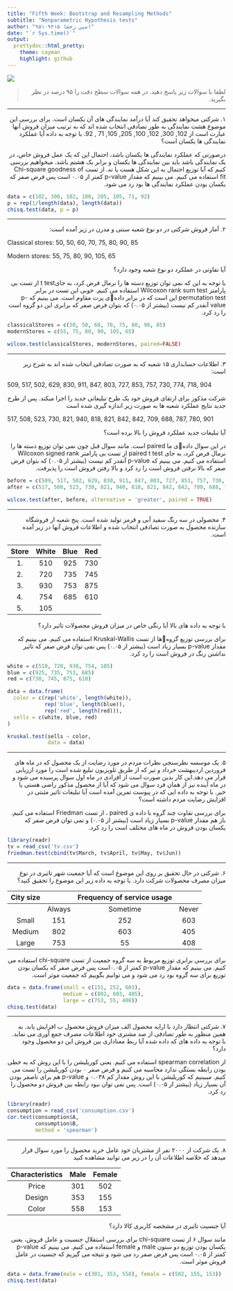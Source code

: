```yaml
---
title: "Fifth Week: Bootstrap and Resampling Methods"
subtitle: "Nonparametric Hypothesis tests"
author: "امین رخشا ۹۵۱۰۹۳۱۵"
date: "`r Sys.time()`"
output:
  prettydoc::html_pretty:
    theme: cayman
    highlight: github
---
```


<div align="center">
<img  src="images/NonparametricStatistics_iStock.jpg"  align = 'center'>
</div>

> <p dir="RTL"> 
لطفا با سوالات زیر پاسخ دهید.
در همه سوالات سطح دقت را ۹۵ درصد در نظر بگیرید.
</p>

***
<p dir="RTL">
۱. شرکتی میخواهد تحقیق کند آیا درآمد نمایندگی های آن یکسان است. برای بررسی این موضوع هشت نمایندگی
به طور تصادفی انتخاب شده اند که به ترتیب میزان فروش آنها عبارت است از 
102, 300, 102, 100, 205, 105, 71 , 92.
با توجه به داده آیا عملکرد نمایندگی ها یکسان است؟
</p>
<p dir="RTL">
درصورتی که عملکرد نمایندگی ها یکسان باشد، احتمال این که یک عمل فروش خاص، در یک نمایندگی باشد باید بین نمایندگی ها یکسان و برابر یک هشتم باشد. میخواهیم بررسی کنیم که آیا توزیع احتمال به این شکل هست یا نه. از تست Chi-square goodness of fit استفاده می کنیم. می بینیم که مقدار p-value کمتر از ۰.۰۵ است پس فرض صفر که یکسان بودن عملکرد نمایندگی ها بود رد می شود.
</p>
```r
data = c(102, 300, 102, 100, 205, 105, 71, 92)
p = rep(1/length(data), length(data))
chisq.test(data, p = p)
```
***

<p dir="RTL">
۲. آمار فروش شرکتی در دو نوع شعبه سنتی و مدرن در زیر آمده است:
</p>

Classical stores: 50, 50, 60, 70, 75, 80, 90, 85

Modern stores: 55, 75, 80, 90, 105, 65

<p dir="RTL">
آیا تفاوتی در عملکرد دو نوع شعبه وجود دارد؟
</p>
<p dir="RTL">
با توجه به این که نمی توان توزیع دسته ها را نرمال فرض کرد، به جایt test از تست بی پارامتر Wilcoxon rank sum test استفاده می کنیم. خوبی این تست در برابر permutation test این است که در برابر دادهی پرت مقاوم است. می بینیم که p-value آنقدر کم نیست (بیشتر از ۰.۰۵) که بتوان فرض صفر که برابری این دو گروه است را رد کرد.
</p>
```r
classicalStores = c(50, 50, 60, 70, 75, 80, 90, 85)
modernStores = c(55, 75, 80, 90, 105, 65)

wilcox.test(classicalStores, modernStores, paired=FALSE)
```

***

<p dir="RTL">
۳. اطلاعات حسابداری ۱۵ شعبه که به صورت تصادفی انتخاب شده اند به شرح زیر است:
</p>

509, 517, 502, 629, 830, 911, 847, 803, 727, 853, 757, 730, 774, 718, 904

<p dir="RTL">
شرکت مذکور برای ارتقای فروش خود یک طرح تبلیغاتی جدید را اجرا میکند. پس از طرح جدید نتایج عملکرد شعبه ها  به صورت زیر 
اندازه گیری شده است
</p>

517, 508, 523, 730, 821, 940, 818, 821, 842, 842, 709, 688, 787, 780, 901

<p dir="RTL">
آیا تبلیغات جدید عملکرد فروش را بالا برده است؟
</p>
<p dir="RTL">
در این سوال دادهی ما paired است. مانند سوال قبل چون نمی توان توزیع دسته ها را نرمال فرض کرد، به جای paired t test از تست بی پارامتر Wilcoxon signed rank استفاده می کنیم. می بینیم که p-value آنقدر کم نیست (بیشتر از ۰.۰۵) که بتوان فرض صفر که بالا نرفتن فروش است را رد کرد و بالا رفتن فروش است را پذیرفت.
</p>
```r
before = c(509, 517, 502, 629, 830, 911, 847, 803, 727, 853, 757, 730, 774, 718, 904)
after = c(517, 508, 523, 730, 821, 940, 818, 821, 842, 842, 709, 688, 787, 780, 901)

wilcox.test(after, before, alternative = 'greater', paired = TRUE)
```
***

<p dir="RTL">
۴. محصولی در سه رنگ سفید آبی و قرمز تولید شده است.
پنج شعبه ار فروشگاه سازنده محصول به صورت تصادفی انتخاب شده و اطلاعات فروش آنها در زیر آمده است.
</p>

| Store | White | Blue | Red |
| :----: | :----: | :----: | :----: |
| 1. |	510 |	925 |	730 |
| 2. | 720 | 735 | 745 |
| 3. |	930 |	753 |	875 |
| 4. |	754 |	685 |	610 |
| 5. |	105	|  |  |

<p dir="RTL">
با توجه به داده های بالا آیا رنگی خاص در میزان فروش محصولات تاثیر دارد؟
</p>
<p dir="RTL">
برای بررسی توزیع گروهها از تست Kruskal-Wallis استفاده می کنیم. می بینیم که مقدار p-value بسیار زیاد است (بیشتر از ۰.۰۵) پس نمی توان فرض صفر که تاثیر نداشتن رنگ در فروش است را رد کرد.
</p>
```r
white = c(510, 720, 930, 754, 105)
blue = c(925, 735, 753, 685)
red = c(730, 745, 875, 610)

data = data.frame(
  color = c(rep('white', length(white)),
            rep('blue', length(blue)),
            rep('red', length(red))),
  sells = c(white, blue, red)
)

kruskal.test(sells ~ color,
             data = data)
```
***

<p dir="RTL">
۵. یک موسسه نظرسنجی نظرات مردم در مورد رضایت از یک محصول که در ماه های فروردین اردیبهشت خرداد و تیر که از طریق تلویزیون 
تبلیغ شده است را مورد ارزیابی قرار می دهد.این کار بدین صورت است از افرادی در ماه اول سوال پرسیده می شود و در ماه آینده نیز از همان فرد سوال می شود که آیا از محصول مذکور راضی هستی یا خیر.
با توجه به داده ایی که در پیوست تمرین آمده است آیا تبلیغات تاثیر مثبتی در افزایش رضایت مردم داشته است؟
</p>
<p dir="RTL">
برای بررسی تفاوت چند گروه با داده ی paired ، از تست Friedman استفاده می کنیم. باز هم مقدار p-value بسیار زیاد است  (بیشتر از ۰.۰۵) و نمی توان فرض صفر که یکسان بودن فروش در ماه های مختلف است را رد کرد.
</p>
```r
library(readr)
tv = read_csv('tv.csv')
friedman.test(cbind(tv$March, tv$April, tv$May, tv$Jun))
```
***

<p dir="RTL"> 
۶. شرکتی در حال تحقیق بر روی این موضوع است که آیا جمعیت شهر تاثیری در نوع میزان مصرف محصولات شرکت دارد.
با توجه به داده زیر این موضوع را تحقیق کنید؟
</p>


| City size |	| Frequency of service usage | |
| :---: |  :---:  | :---: | :---: | 
| | Always	| Sometime | Never |
| Small	| 151	| 252	| 603 |
| Medium	| 802	| 603	| 405 |
| Large	| 753	| 55	| 408 |
<p dir="RTL">
برای بررسی برابری توزیع مربوط به سه گروه جمعیت از تست chi-square استفاده می کنیم. می بینیم که مقدار p-value کمتر از ۰.۰۵است پس فرض صفر که یکسان بودن توزیع برای سه گروه بود رد می شود و می توانیم بگوییم که جمعیت موثر است.
</p>
```r
data = data.frame(small = c(151, 252, 603),
                  medium = c(802, 603, 405),
                  large = c(753, 55, 408))
chisq.test(data)
```
***

<p dir="RTL"> 
۷. شرکتی انتظار دارد با ارایه محصول الف میزان فروش محصول ب افزایش یابد.
به همین منظور به طور تصادفی از صد مشتری خود اطلاعات مصرف جمع آوری می نماید.
با توجه به داده های که داده شده آیا ربط معناداری بین فروش این دو محصول وجود دارد؟
</p>
<p dir="RTL">
از spearman correlation استفاده می کنیم. یعنی کوریلیشن را با این روش که به خطی بودن رابطه بستگی ندارد محاسبه می کنیم و فرض صفر ۰ بودن کوریلیشن را تست می کنیم. میبینیم که کوریلیشن با این روش مقدار کم ۰.۰۳۸ و p-value هم برای ناصفر بودن آن بسیار زیاد (بیشتر از ۰.۰۵) است. پس نمی توان نبود رابطه بین فروش دو محصول را رد کرد.
</p>
```r
library(readr)
consumption = read_csv('consumption.csv')
cor.test(consumption$A,
         consumption$B,
         method = 'spearman')
```
***

<p dir="RTL"> 
۸. یک شرکت از ۲۰۰۰ نفر از مشتریان خود عامل خرید محصول را مورد سوال قرار میدهد 
که خلاصه اطلاعات آن را در زیر می توانید مشاهده کنید
</p>

| Characteristics	| Male	| Female |
| :---: |  :---:  | :---: |
| Price	| 301	| 502 |
| Design	| 353	| 155 |
| Color	| 558	| 153 |

<p dir="RTL"> 
آیا جنسیت تاثیری در مشخصه کاربری کالا دارد؟
</p>
<p dir="RTL">
مانند سوال ۶ از تست chi-square برای بررسی استقلال جنسیت و عامل فروش، یعنی یکسان بودن توزیع دو ستون male و female استفاده می کنیم. می بینیم که p-value کمتر از ۰.۰۵ است پس فرض صفر رد می شود و نتیجه می گیریم که جنسیت در عامل فروش موثر است.
</p>
```r
data = data.frame(male = c(301, 353, 558), female = c(502, 155, 153))
chisq.test(data)
```


